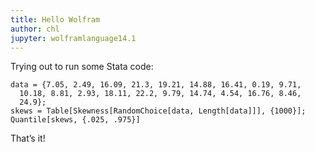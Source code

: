 ```yaml
---
title: Hello Wolfram
author: chl
jupyter: wolframlanguage14.1
---
```


Trying out to run some Stata code:

```wolfram
data = {7.05, 2.49, 16.09, 21.3, 19.21, 14.88, 16.41, 0.19, 9.71,
  10.18, 8.81, 2.93, 18.11, 22.2, 9.79, 14.74, 4.54, 16.76, 8.46,
  24.9};
skews = Table[Skewness[RandomChoice[data, Length[data]]], {1000}];
Quantile[skews, {.025, .975}]
```

That's it!
